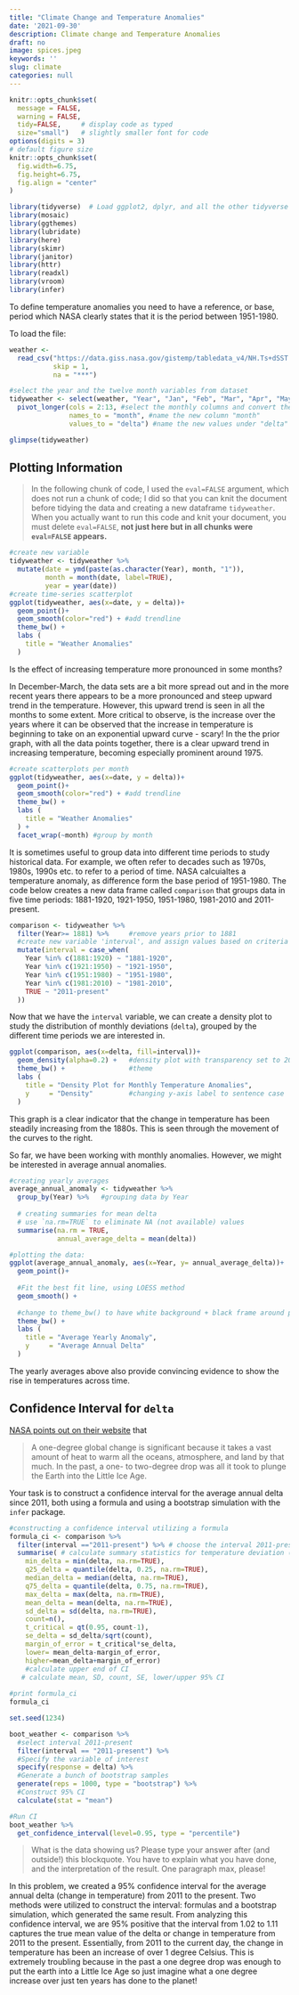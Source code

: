 ```yaml
---
title: "Climate Change and Temperature Anomalies"
date: '2021-09-30'
description: Climate change and Temperature Anomalies
draft: no
image: spices.jpeg
keywords: ''
slug: climate
categories: null
---
```




```r
knitr::opts_chunk$set(
  message = FALSE, 
  warning = FALSE, 
  tidy=FALSE,     # display code as typed
  size="small")   # slightly smaller font for code
options(digits = 3)
# default figure size
knitr::opts_chunk$set(
  fig.width=6.75, 
  fig.height=6.75,
  fig.align = "center"
)
```



```r
library(tidyverse)  # Load ggplot2, dplyr, and all the other tidyverse packages
library(mosaic)
library(ggthemes)
library(lubridate)
library(here)
library(skimr)
library(janitor)
library(httr)
library(readxl)
library(vroom)
library(infer)
```


To define temperature anomalies you need to have a reference, or base, period which NASA clearly states that it is the period between 1951-1980.

To load the file:

```r

weather <- 
  read_csv("https://data.giss.nasa.gov/gistemp/tabledata_v4/NH.Ts+dSST.csv", 
           skip = 1, 
           na = "***")

```


```r

#select the year and the twelve month variables from dataset
tidyweather <- select(weather, "Year", "Jan", "Feb", "Mar", "Apr", "May", "Jun", "Jul", "Aug", "Sep", "Oct", "Nov", "Dec") %>% 
  pivot_longer(cols = 2:13, #select the monthly columns and convert the data frame from 'wide' to 'long' format
               names_to = "month", #name the new column "month"
               values_to = "delta") #name the new values under "delta"

glimpse(tidyweather)

```

## Plotting Information

> In the following chunk of code, I used the `eval=FALSE` argument, which does not run a chunk of code; I did so that you can knit the document before tidying the data and creating a new dataframe `tidyweather`. When you actually want to run this code and knit your document, you must delete `eval=FALSE`, **not just here but in all chunks were `eval=FALSE` appears.**


```r

#create new variable
tidyweather <- tidyweather %>%
  mutate(date = ymd(paste(as.character(Year), month, "1")),
         month = month(date, label=TRUE),
         year = year(date))
#create time-series scatterplot
ggplot(tidyweather, aes(x=date, y = delta))+
  geom_point()+
  geom_smooth(color="red") + #add trendline
  theme_bw() +
  labs (
    title = "Weather Anomalies"
  )

```

Is the effect of increasing temperature more pronounced in some months? 

In December-March, the data sets are a bit more spread out and in the more recent years there appears to be a more pronounced and steep upward trend in the temperature. However, this upward trend is seen in all the months to some extent. More critical to observe, is the increase over the years where it can be observed that the increase in temperature is beginning to take on an exponential upward curve - scary! In the the prior graph, with all the data points together, there is a clear upward trend in increasing temperature, becoming especially prominent around 1975.

```r

#create scatterplots per month
ggplot(tidyweather, aes(x=date, y = delta))+
  geom_point()+
  geom_smooth(color="red") + #add trendline
  theme_bw() +
  labs (
    title = "Weather Anomalies"
  ) +
  facet_wrap(~month) #group by month

```


It is sometimes useful to group data into different time periods to study historical data. For example, we often refer to decades such as 1970s, 1980s, 1990s etc. to refer to a period of time. NASA calcuialtes a temperature anomaly, as difference form the base period of 1951-1980. The code below creates a new data frame called `comparison` that groups data in five time periods: 1881-1920, 1921-1950, 1951-1980, 1981-2010 and 2011-present.

```r

comparison <- tidyweather %>% 
  filter(Year>= 1881) %>%     #remove years prior to 1881
  #create new variable 'interval', and assign values based on criteria below:
  mutate(interval = case_when(
    Year %in% c(1881:1920) ~ "1881-1920",
    Year %in% c(1921:1950) ~ "1921-1950",
    Year %in% c(1951:1980) ~ "1951-1980",
    Year %in% c(1981:2010) ~ "1981-2010",
    TRUE ~ "2011-present"
  ))

```

Now that we have the `interval` variable, we can create a density plot to study the distribution of monthly deviations (`delta`), grouped by the different time periods we are interested in. 

```r

ggplot(comparison, aes(x=delta, fill=interval))+
  geom_density(alpha=0.2) +   #density plot with transparency set to 20%
  theme_bw() +                #theme
  labs (
    title = "Density Plot for Monthly Temperature Anomalies",
    y     = "Density"         #changing y-axis label to sentence case
  )

```
This graph is a clear indicator that the change in temperature has been steadily increasing from the 1880s. This is seen through the movement of the curves to the right.


So far, we have been working with monthly anomalies. However, we might be interested in average annual anomalies. 

```r

#creating yearly averages
average_annual_anomaly <- tidyweather %>% 
  group_by(Year) %>%   #grouping data by Year
  
  # creating summaries for mean delta 
  # use `na.rm=TRUE` to eliminate NA (not available) values 
  summarise(na.rm = TRUE, 
            annual_average_delta = mean(delta)) 

#plotting the data:
ggplot(average_annual_anomaly, aes(x=Year, y= annual_average_delta))+
  geom_point()+
  
  #Fit the best fit line, using LOESS method
  geom_smooth() +
  
  #change to theme_bw() to have white background + black frame around plot
  theme_bw() +
  labs (
    title = "Average Yearly Anomaly",
    y     = "Average Annual Delta"
  )                         

```
The yearly averages above also provide convincing evidence to show the rise in temperatures across time.

## Confidence Interval for `delta`

[NASA points out on their website](https://earthobservatory.nasa.gov/world-of-change/decadaltemp.php) that 

> A one-degree global change is significant because it takes a vast amount of heat to warm all the oceans, atmosphere, and land by that much. In the past, a one- to two-degree drop was all it took to plunge the Earth into the Little Ice Age.

Your task is to construct a confidence interval for the average annual delta since 2011, both using a formula and using a bootstrap simulation with the `infer` package. 

```r

#constructing a confidence interval utilizing a formula
formula_ci <- comparison %>% 
  filter(interval =="2011-present") %>% # choose the interval 2011-present
  summarise( # calculate summary statistics for temperature deviation (delta)
    min_delta = min(delta, na.rm=TRUE),
    q25_delta = quantile(delta, 0.25, na.rm=TRUE),
    median_delta = median(delta, na.rm=TRUE),
    q75_delta = quantile(delta, 0.75, na.rm=TRUE),
    max_delta = max(delta, na.rm=TRUE),
    mean_delta = mean(delta, na.rm=TRUE),
    sd_delta = sd(delta, na.rm=TRUE),
    count=n(),
    t_critical = qt(0.95, count-1),
    se_delta = sd_delta/sqrt(count),
    margin_of_error = t_critical*se_delta,
    lower= mean_delta-margin_of_error,
    higher=mean_delta+margin_of_error)
    #calculate upper end of CI
   # calculate mean, SD, count, SE, lower/upper 95% CI
                      
#print formula_ci
formula_ci
```


```r
set.seed(1234)

boot_weather <- comparison %>% 
  #select interval 2011-present
  filter(interval == "2011-present") %>% 
  #Specify the variable of interest
  specify(response = delta) %>% 
  #Generate a bunch of bootstrap samples
  generate(reps = 1000, type = "bootstrap") %>% 
  #Construct 95% CI
  calculate(stat = "mean")

#Run CI
boot_weather %>% 
  get_confidence_interval(level=0.95, type = "percentile")

```

> What is the data showing us? Please type your answer after (and outside!) this blockquote. You have to explain what you have done, and the interpretation of the result. One paragraph max, please!

In this problem, we created a 95% confidence interval for the average annual delta (change in temperature) from 2011 to the present. Two methods were utilized to construct the interval: formulas and a bootstrap simulation, which generated the same result. From analyzing this confidence interval, we are 95% positive that the interval from 1.02 to 1.11 captures the true mean value of the delta or change in temperature from 2011 to the present. Essentially, from 2011 to the current day, the change in temperature has been an increase of over 1 degree Celsius. This is extremely troubling because in the past a one degree drop was enough to put the earth into a Little Ice Age so just imagine what a one degree increase over just ten years has done to the planet!
